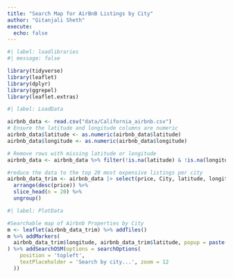 ```yaml
---
title: "Search Map for AirBnB Listings by City"
author: "Gitanjali Sheth"
execute: 
  echo: false
---
```


```r
#| label: loadlibraries
#| message: false

library(tidyverse)
library(leaflet)
library(dplyr)
library(ggrepel)
library(leaflet.extras)
```

```r
#| label: LoadData

airbnb_data <- read.csv("data/California_airbnb.csv")
# Ensure the latitude and longitude columns are numeric
airbnb_data$latitude <- as.numeric(airbnb_data$latitude)
airbnb_data$longitude <- as.numeric(airbnb_data$longitude)

# Remove rows with missing latitude or longitude
airbnb_data <- airbnb_data %>% filter(!is.na(latitude) & !is.na(longitude))

#reduce the data to the top 20 most expensive listings per city
airbnb_data_trim <- airbnb_data |> select(price, City, latitude, longitude, room_type) |> filter (price>0) |> group_by(City) %>%
  arrange(desc(price)) %>%
  slice_head(n = 20) %>%
  ungroup()
```


```r
#| label: PlotData

#Searchable map of Airbnb Properties by City
m <- leaflet(airbnb_data_trim) %>% addTiles()
m %>% addMarkers(
  airbnb_data_trim$longitude, airbnb_data_trim$latitude, popup = paste("price: ", airbnb_data_trim$price)
) %>% addSearchOSM(options = searchOptions(
    position = 'topleft',
    textPlaceholder = 'Search by city...', zoom = 12
  ))
```

